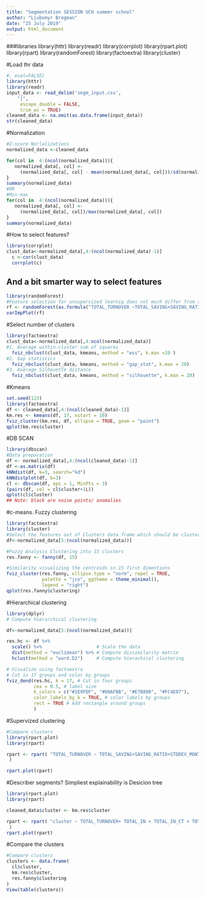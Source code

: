 ---
title: "Segmentation SESSION UCU summer school"
author: "Liubomyr Bregman"
date: "25 July 2019"
output: html_document
---

###libraries
library(httr)
library(readr)
library(corrplot)
library(rpart.plot)
library(rpart)
library(randomForest)
library(factoextra)
library(cluster)




#Load thr data
```{r input, echo=FALSE}
#, eval=FALSE}
library(httr)
library(readr)
input_data <- read_delim('segm_input.csv',
    "|",
     escape_double = FALSE,
     trim_ws = TRUE)
cleaned_data <- na.omit(as.data.frame(input_data))
str(cleaned_data)
```

  
#Normalization  
```{r data normalization}
#Z-score Norlalizations
normalized_data <-cleaned_data 

for(col in  4:(ncol(normalized_data))){
   normalized_data[, col] <- 
     (normalized_data[, col] - mean(normalized_data[, col]))/sd(normalized_data[, col])
}
summary(normalized_data)
#OR
#Min-max
for(col in  4:(ncol(normalized_data))){
   normalized_data[, col] <- 
     (normalized_data[, col])/max(normalized_data[, col])
}
summary(normalized_data)
```


#How to select features?

```{r features}
library(corrplot)
clust_data<-normalized_data[,4:(ncol(normalized_data)-1)]
  c <-cor(clust_data)
  corrplot(c)
```

## And a bit smarter way to select features

```{r feature selection }
library(randomForest)
#Feature selection for unsupervized learnig does not much differ from supervized, but you need to see target
rf <- randomForest(as.formula("TOTAL_TURNOVER ~TOTAL_SAVING+SAVING_RATIO+STDDEV_MONTHLY+STABLE_INCOME+DORMACY_MONTHS+CASH_IN_RATIO+CASH_OUT_RATIO+WIRE_IN_RATIO+WIRE_OUT_RATIO"), cleaned_data, ntree = 20)
varImpPlot(rf)
```



#Select number of clusters
```{r Number of clusters Additional}
library(factoextra)
clust_data<-normalized_data[,4:ncol(normalized_data)]
#1. Average within-cluster sum of squares
  fviz_nbclust(clust_data, kmeans, method = "wss", k.max =20 )
#2. Gap statistics
  fviz_nbclust(clust_data, kmeans, method = "gap_stat", k.max = 20)
#3. Average Silhouette distance 
  fviz_nbclust(clust_data, kmeans, method = "silhouette", k.max = 20)
```

#Kmeans
```{r k-means}
set.seed(123)
library(factoextra)
df <- cleaned_data[,4:(ncol(cleaned_data)-1)]
km.res <- kmeans(df, 17, nstart = 10)
fviz_cluster(km.res, df, ellipse = TRUE, geom = "point")
qplot(km.res$cluster)

```




#DB SCAN
```{r dbscan elips size  }
library(dbscan)
#Data preparation
df <- normalized_data[,4:(ncol(cleaned_data)-1)]
df <-as.matrix(df)
kNNdist(df, k=3, search="kd")
kNNdistplot(df, k=3)
cl <- dbscan(df, eps = 1, MinPts = 3)
(pairs(df, col = cl$cluster+1L))
qplot(cl$cluster)
## Note: black are noise points/ anomalies
```



#c-means. Fuzzy clustering
```{r from fuzzy clustering}
library(factoextra)
library(cluster)
#Select the features out of Clusters data frame which should be clustered
df<-normalized_data[5:(ncol(normalized_data))]

#Fuzzy Analysis Clustering into 15 clusters
res.fanny <- fanny(df, 15)  

#Similarity visualizing the centroids in 15 first dimentions 
fviz_cluster(res.fanny, ellipse.type = "norm", repel = TRUE,
             palette = "jco", ggtheme = theme_minimal(),
             legend = "right")
qplot(res.fanny$clustering)

```


#Hierarchical clustering
```{r hierarcical clustering}
library(dplyr)
# Compute hierarchical clustering

df<-normalized_data[5:(ncol(normalized_data))]

res.hc <- df %>%
  scale() %>%                    # Scale the data
  dist(method = "euclidean") %>% # Compute dissimilarity matrix
  hclust(method = "ward.D2")     # Compute hierachical clustering

# Visualize using factoextra
# Cut in 17 groups and color by groups
fviz_dend(res.hc, k = 17, # Cut in four groups
          cex = 0.5, # label size
          k_colors = c("#2E9FDF", "#00AFBB", "#E7B800", "#FC4E07"),
          color_labels_by_k = TRUE, # color labels by groups
          rect = TRUE # Add rectangle around groups
          )

```



#Supervized clustering
```{r supervized segmentation and element of feature selection}
#Compare clusters
library(rpart.plot)
library(rpart)

rpart <- rpart( "TOTAL_TURNOVER ~ TOTAL_SAVING+SAVING_RATIO+STDDEV_MONTHLY+STABLE_INCOME+DORMACY_MONTHS+CASH_IN_RATIO+CASH_OUT_RATIO+WIRE_IN_RATIO+WIRE_OUT_RATIO", cleaned_data
 )

rpart.plot(rpart)
```



#Describer segments? Simpliest explainability is Desicion tree
```{r describe segments}

library(rpart.plot)
library(rpart)

cleaned_data$cluster <- km.res$cluster

rpart <- rpart( "cluster ~ TOTAL_TURNOVER+ TOTAL_IN + TOTAL_IN_CT + TOTAL_OUT + TOTAL_OUT_CT+TOTAL_SAVING+SAVING_RATIO+STDDEV_MONTHLY+STABLE_INCOME+DORMACY_MONTHS+CASH_IN_RATIO+CASH_OUT_RATIO+WIRE_IN_RATIO+WIRE_OUT_RATIO", cleaned_data
 )
rpart.plot(rpart)

```

#Compare the clusters
```{r compare clusters}
#Compare clusters
clusters <- data.frame(
  cl$cluster,
  km.res$cluster,
  res.fanny$clustering
)
View(table(clusters))
```



